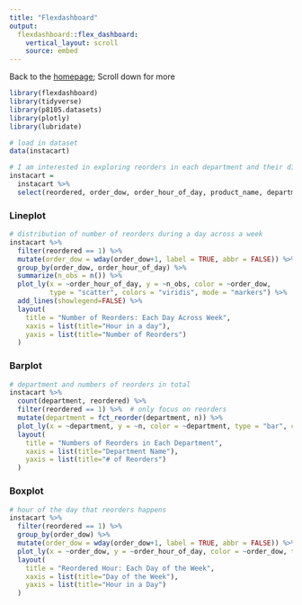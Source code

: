 ```yaml
---
title: "Flexdashboard"
output: 
  flexdashboard::flex_dashboard:
    vertical_layout: scroll
    source: embed
---
```

Back to the [homepage](index.html); Scroll down for more
```r
library(flexdashboard)
library(tidyverse)
library(p8105.datasets)
library(plotly)
library(lubridate)
```

```r
# load in dataset
data(instacart)
```
```r
# I am interested in exploring reorders in each department and their distributions through out a day/week.
instacart = 
  instacart %>% 
  select(reordered, order_dow, order_hour_of_day, product_name, department)  # only select necessary columns
```

### Lineplot

```r
# distribution of number of reorders during a day across a week
instacart %>% 
  filter(reordered == 1) %>% 
  mutate(order_dow = wday(order_dow+1, label = TRUE, abbr = FALSE)) %>% 
  group_by(order_dow, order_hour_of_day) %>%
  summarize(n_obs = n()) %>% 
  plot_ly(x = ~order_hour_of_day, y = ~n_obs, color = ~order_dow, 
          type = "scatter", colors = "viridis", mode = "markers") %>% 
  add_lines(showlegend=FALSE) %>% 
  layout(
    title = "Number of Reorders: Each Day Across Week",
    xaxis = list(title="Hour in a day"),
    yaxis = list(title="Number of Reorders")
  )
```


### Barplot

```r
# department and numbers of reorders in total
instacart %>% 
  count(department, reordered) %>% 
  filter(reordered == 1) %>%  # only focus on reorders
  mutate(department = fct_reorder(department, n)) %>% 
  plot_ly(x = ~department, y = ~n, color = ~department, type = "bar", colors = "viridis") %>% 
  layout(
    title = "Numbers of Reorders in Each Department",
    xaxis = list(title="Department Name"),
    yaxis = list(title="# of Reorders")
  )
```

### Boxplot

```r
# hour of the day that reorders happens
instacart %>% 
  filter(reordered == 1) %>% 
  group_by(order_dow) %>% 
  mutate(order_dow = wday(order_dow+1, label = TRUE, abbr = FALSE)) %>%  # re-code the variable order_dow
  plot_ly(x = ~order_dow, y = ~order_hour_of_day, color = ~order_dow, type = "box", colors = "viridis") %>% 
  layout(
    title = "Reordered Hour: Each Day of the Week",
    xaxis = list(title="Day of the Week"),
    yaxis = list(title="Hour in a Day")
  )
```



